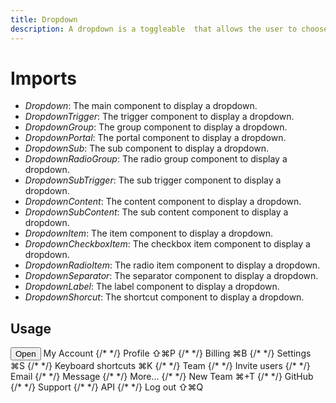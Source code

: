 ```yaml
---
title: Dropdown
description: A dropdown is a toggleable  that allows the user to choose one value from a predefined list.
---
```


# Imports

- *Dropdown*: The main component to display a dropdown.
- *DropdownTrigger*: The trigger component to display a dropdown.
- *DropdownGroup*: The group component to display a dropdown.
- *DropdownPortal*: The portal component to display a dropdown.
- *DropdownSub*: The sub component to display a dropdown.
- *DropdownRadioGroup*: The radio group component to display a dropdown.
- *DropdownSubTrigger*: The sub trigger component to display a dropdown.
- *DropdownContent*: The content component to display a dropdown.
- *DropdownSubContent*: The sub content component to display a dropdown.
- *DropdownItem*: The item component to display a dropdown.
- *DropdownCheckboxItem*: The checkbox item component to display a dropdown.
- *DropdownRadioItem*: The radio item component to display a dropdown.
- *DropdownSeparator*: The separator component to display a dropdown.
- *DropdownLabel*: The label component to display a dropdown.
- *DropdownShorcut*: The shortcut component to display a dropdown.

## Usage

<Dropdown className="w-96" >
  <DropdownTrigger asChild>
    <Button variant="outline">Open</Button>
  </DropdownTrigger>
  <DropdownContent className="max-h-72">
    <DropdownLabel>My Account</DropdownLabel>
    <DropdownSeparator />
    <DropdownGroup>
      <DropdownItem>
        {/* <User className="mr-2 h-4 w-4" /> */}
        <span>Profile</span>
        <DropdownShorcut>⇧⌘P</DropdownShorcut>
      </DropdownItem>
      <DropdownItem>
        {/* <CreditCard className="mr-2 h-4 w-4" /> */}
        <span>Billing</span>
        <DropdownShorcut>⌘B</DropdownShorcut>
      </DropdownItem>
      <DropdownItem>
        {/* <Settings className="mr-2 h-4 w-4" /> */}
        <span>Settings</span>
        <DropdownShorcut>⌘S</DropdownShorcut>
      </DropdownItem>
      <DropdownItem>
        {/* <Keyboard className="mr-2 h-4 w-4" /> */}
        <span>Keyboard shortcuts</span>
        <DropdownShorcut>⌘K</DropdownShorcut>
      </DropdownItem>
    </DropdownGroup>
    <DropdownSeparator />
    <DropdownGroup>
      <DropdownItem>
        {/* <Users className="mr-2 h-4 w-4" /> */}
        <span>Team</span>
      </DropdownItem>
      <DropdownSub>
        <DropdownSubTrigger>
          {/* <UserPlus className="mr-2 h-4 w-4" /> */}
          <span>Invite users</span>
        </DropdownSubTrigger>
        <DropdownPortal>
          <DropdownSubContent>
            <DropdownItem>
              {/* <Mail className="mr-2 h-4 w-4" /> */}
              <span>Email</span>
            </DropdownItem>
            <DropdownItem>
              {/* <MessageSquare className="mr-2 h-4 w-4" /> */}
              <span>Message</span>
            </DropdownItem>
            <DropdownSeparator />
            <DropdownItem>
              {/* <PlusCircle className="mr-2 h-4 w-4" /> */}
              <span>More...</span>
            </DropdownItem>
          </DropdownSubContent>
        </DropdownPortal>
      </DropdownSub>
      <DropdownItem>
        {/* <Plus className="mr-2 h-4 w-4" /> */}
        <span>New Team</span>
        <DropdownShorcut>⌘+T</DropdownShorcut>
      </DropdownItem>
    </DropdownGroup>
    <DropdownSeparator />
    <DropdownItem>
      {/* <Github className="mr-2 h-4 w-4" /> */}
      <span>GitHub</span>
    </DropdownItem>
    <DropdownItem>
      {/* <LifeBuoy className="mr-2 h-4 w-4" /> */}
      <span>Support</span>
    </DropdownItem>
    <DropdownItem disabled>
      {/* <Cloud className="mr-2 h-4 w-4" /> */}
      <span>API</span>
    </DropdownItem>
    <DropdownSeparator />
    <DropdownItem>
      {/* <LogOut className="mr-2 h-4 w-4" /> */}
      <span>Log out</span>
      <DropdownShorcut>⇧⌘Q</DropdownShorcut>
    </DropdownItem>
  </DropdownContent>
</Dropdown>
